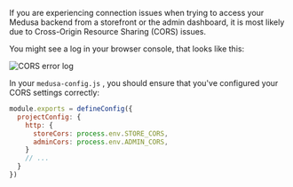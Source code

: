 If you are experiencing connection issues when trying to access your Medusa backend from a storefront or the admin dashboard, it is most likely due to Cross-Origin Resource Sharing (CORS) issues.

You might see a log in your browser console, that looks like this:

![CORS error log](https://res.cloudinary.com/dza7lstvk/image/upload/v1668003322/Medusa%20Docs/Other/jnHK115_udgf2n.png)

In your `medusa-config.js` , you should ensure that you've configured your CORS settings correctly:

```js title="medusa-config.js"
module.exports = defineConfig({
  projectConfig: {
    http: {
      storeCors: process.env.STORE_CORS,
      adminCors: process.env.ADMIN_CORS,
    }
    // ...
  }
})
```
